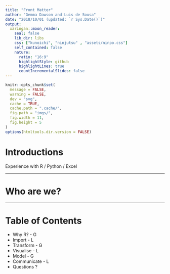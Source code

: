 ```yaml
---
title: "Front Matter"
author: "Gemma Dawson and Luis de Sousa"
date: "2018/10/01 (updated: `r Sys.Date()`)"
output:
  xaringan::moon_reader:
    seal: false
    lib_dir: libs
    css: ["kunoichi", "ninjutsu" , "assets/ninpo.css"]
    self_contained: false
    nature:
      ratio: "16:9"
      highlightStyle: github
      highlightLines: true
      countIncrementalSlides: false
---
```


```r
knitr::opts_chunk$set(
  message = FALSE,
  warning = FALSE,
  dev = "svg",
  cache = TRUE,
  cache.path = ".cache/",
  fig.path = "imgs/",
  fig.width = 11,
  fig.height = 5
)
options(htmltools.dir.version = FALSE)
```

# Introductions
Experience with R / Python / Excel

---

# Who are we?

---

# Table of Contents

* Why R? - G
* Import - L
* Transform - G
* Visualise - L
* Model - G
* Communicate - L
* Questions ?

